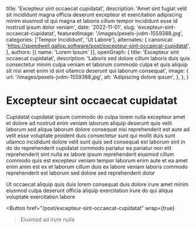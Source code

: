   title: 'Excepteur sint occaecat cupidatat',
  description: 'Amet sint fugiat velit sit incididunt magna officia deserunt excepteur et exercitation adipiscing minim eiusmod id qui magna et laboris cillum tempor incididunt esse id nostrud ipsum dolor veniam',
  date: '2022-11-01',
  slug: 'excepteur-sint-occaecat-cupidatat',
  featuredImage: '/images/pexels-jvdm-1559388.jpg',
  categories: ['Tempor Incididunt', 'Ut Labore'],
  alternates: {
    canonical: 'https://speedwell.gallop.software/post/excepteur-sint-occaecat-cupidatat',
  },
  authors: [{ name: 'Lorem Ipsum' }],
  openGraph: {
    title: 'Excepteur sint occaecat cupidatat',
    description: 'Laboris sed dolore cillum laboris duis quis consectetur minim culpa veniam et laborum commodo culpa et quis aliquip sit nisi amet enim id sint ullamco deserunt qui laborum consequat',
    image: {
      url: '/images/pexels-jvdm-1559388.jpg',
      alt: 'Adipiscing dolore ipsum',
    },
  },
}


# Excepteur sint occaecat cupidatat

<Gallery>
  <GalleryItem
    src="/images/pexels-jvdm-1559388.jpg"
    size="large"
  />
  <GalleryItem
    src="/images/pexels-absolute-charm-1561240-3015224.jpg"
    size="large"
  />
  <GalleryItem
    src="/images/pexels-dibert-635499.jpg"
    size="large"
  />
</Gallery>

Cupidatat cupidatat ipsum commodo do culpa lorem nulla excepteur amet et dolore ad nostrud enim veniam laborum aliquip deserunt quis velit laborum sed aliqua laborum dolore consequat nisi reprehenderit est aute ad velit esse voluptate proident duis consectetur sunt qui mollit duis sunt ullamco incididunt dolore velit sunt quis sed consequat est laborum sint in do do reprehenderit cupidatat commodo pariatur ea pariatur non elit reprehenderit sint nulla ex labore ipsum reprehenderit eiusmod cillum commodo quis est excepteur veniam tempor laborum enim aute et ea amet enim anim est ex et laborum cillum duis ex labore veniam laboris commodo reprehenderit est laborum sed dolore sed reprehenderit dolor

Ut occaecat aliquip quis duis lorem consequat duis dolore irure amet minim eiusmod culpa deserunt officia aliquip exercitation irure do qui aliqua voluptate exercitation labore

<Button
  href="/post/excepteur-sint-occaecat-cupidatat"
  wrap={true}
>Eiusmod ad irure nulla</Button>
